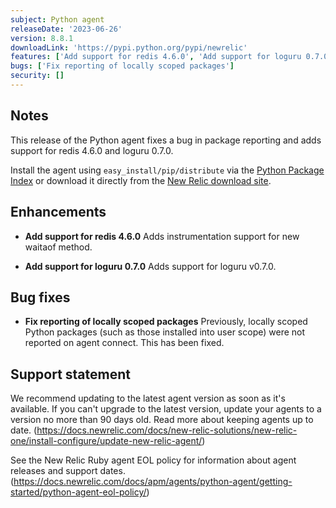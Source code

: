 ```yaml
---
subject: Python agent
releaseDate: '2023-06-26'
version: 8.8.1
downloadLink: 'https://pypi.python.org/pypi/newrelic'
features: ['Add support for redis 4.6.0', 'Add support for loguru 0.7.0']
bugs: ['Fix reporting of locally scoped packages']
security: []
---
```


## Notes

This release of the Python agent fixes a bug in package reporting and adds support for redis 4.6.0 and loguru 0.7.0.

Install the agent using `easy_install/pip/distribute` via the [Python Package Index](https://pypi.python.org/pypi/newrelic) or download it directly from the [New Relic download site](https://download.newrelic.com/python_agent/release).

## Enhancements

* **Add support for redis 4.6.0**
Adds instrumentation support for new waitaof method.

* **Add support for loguru 0.7.0**
Adds support for loguru v0.7.0.


## Bug fixes

* **Fix reporting of locally scoped packages**
Previously, locally scoped Python packages (such as those installed into user scope) were not reported on agent connect. This has been fixed.

## Support statement

We recommend updating to the latest agent version as soon as it's available. If you can't upgrade to the latest version, update your agents to a version no more than 90 days old. Read more about keeping agents up to date. (https://docs.newrelic.com/docs/new-relic-solutions/new-relic-one/install-configure/update-new-relic-agent/)

See the New Relic Ruby agent EOL policy for information about agent releases and support dates. (https://docs.newrelic.com/docs/apm/agents/python-agent/getting-started/python-agent-eol-policy/)
